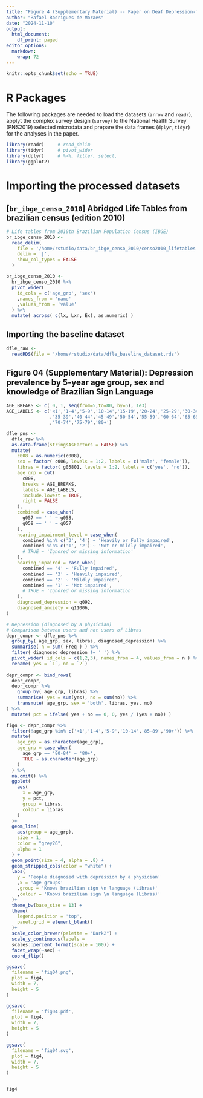 ```yaml
---
title: "Figure 4 (Supplementary Material) -- Paper on Deaf Depression-free Life Expectancy"
author: "Rafael Rodrigues de Moraes"
date: "2024-11-10"
output:
  html_document:
    df_print: paged
editor_options: 
  markdown: 
    wrap: 72
---
```


```r
knitr::opts_chunk$set(echo = TRUE)
```

# R Packages

The following packages are needed to load the datasets (`arrow` and
`readr`), applyt the complex survey design (`survey`) to the 
National Health Survey (PNS2019) selected microdata and
prepare the data frames (`dplyr`, `tidyr`) for the analyses in the
paper.

```r
library(readr)     # read_delim
library(tidyr)     # pivot_wider
library(dplyr)     # %>%, filter, select, 
library(ggplot2)
```

# Importing the processed datasets

## [`br_ibge_censo_2010`] Abridged Life Tables from brazilian census (edition 2010)

```r
# Life tables from 2010th Brazilian Population Census (IBGE)
br_ibge_censo_2010 <-
  read_delim(
    file = '/home/rstudio/data/br_ibge_censo_2010/censo2010_lifetables.csv',
    delim = '|',
    show_col_types = FALSE
  )

br_ibge_censo_2010 <-
  br_ibge_censo_2010 %>%
  pivot_wider(
    id_cols = c('age_grp', 'sex')
    ,names_from = 'name'
    ,values_from = 'value'
  ) %>%
  mutate( across( c(lx, Lxn, Ex), as.numeric) )
```

## Importing the baseline dataset
```r
dfle_raw <-
  readRDS(file = '/home/rstudio/data/dfle_baseline_dataset.rds')
```

## Figure 04 (Supplementary Material): Depression prevalence by 5-year age group, sex and knowledge of Brazilian Sign Language

```r
AGE_BREAKS <- c( 0, 1, seq(from=5,to=80, by=5), 1e3)
AGE_LABELS <- c('<1','1-4','5-9','10-14','15-19','20-24','25-29','30-34'
                ,'35-39','40-44','45-49','50-54','55-59','60-64','65-69'
                ,'70-74','75-79','80+')

dfle_pns <- 
  dfle_raw %>% 
  as.data.frame(stringsAsFactors = FALSE) %>%
  mutate(
    c008 = as.numeric(c008),
    sex = factor( c006, levels = 1:2, labels = c('male', 'female')),
    libras = factor( g05801, levels = 1:2, labels = c('yes', 'no')),
    age_grp = cut( 
      c008, 
      breaks = AGE_BREAKS,
      labels = AGE_LABELS,
      include.lowest = TRUE,
      right = FALSE
    ),
    combined = case_when(
      g057 == ' ' ~ g058,
      g058 == ' ' ~ g057
    ),
    hearing_impairment_level = case_when(
      combined %in% c('3', '4') ~ 'Heavily or Fully impaired',
      combined %in% c('1', '2') ~ 'Not or mildly impaired',
      # TRUE ~ 'Ignored or missing information'
    ),
    hearing_impaired = case_when(
      combined == '4' ~ 'Fully impaired',
      combined == '3' ~ 'Heavily impaired',
      combined == '2' ~ 'Mildly impaired',
      combined == '1' ~ 'Not impaired',
      # TRUE ~ 'Ignored or missing information'
    ),
    diagnosed_depression = q092,
    diagnosed_anxiety = q11006,
)

# Depression (diagnosed by a physician)
# Comparison between users and not users of Libras
depr_compr <- dfle_pns %>% 
  group_by( age_grp, sex, libras, diagnosed_depression) %>%
  summarise( n = sum( Freq ) ) %>% 
  filter( diagnosed_depression != ' ') %>%
  pivot_wider( id_cols = c(1,2,3), names_from = 4, values_from = n ) %>% 
  rename( yes = `1`, no = `2`)
                 
depr_compr <- bind_rows(
  depr_compr,
  depr_compr %>%
    group_by( age_grp, libras) %>%
    summarise( yes = sum(yes), no = sum(no)) %>%
    transmute( age_grp, sex = 'both', libras, yes, no)
) %>%               
  mutate( pct = ifelse( yes + no == 0, 0, yes / (yes + no)) )

fig4 <- depr_compr %>%
  filter(!age_grp %in% c('<1','1-4','5-9','10-14','85-89','90+')) %>% 
  mutate(
    age_grp = as.character(age_grp),
    age_grp = case_when(
      age_grp == '80-84' ~ '80+',
      TRUE ~ as.character(age_grp)
    ) 
  ) %>% 
  na.omit() %>%
  ggplot(
    aes(
      x = age_grp,
      y = pct,
      group = libras,
      colour = libras
    )
  )+
  geom_line(
    aes(group = age_grp),
    size = 1,
    color = "grey26",
    alpha = 1
  ) +
  geom_point(size = 4, alpha = .8) +
  geom_stripped_cols(color = "white") +
  labs(
    y = 'People diagnosed with depression by a physician'
    ,x = 'Age groups'
    ,group = 'Knows brazilian sign \n language (Libras)'
    ,colour = 'Knows brazilian sign \n language (Libras)'
  )+
  theme_bw(base_size = 13) +
  theme(
    legend.position = 'top',
    panel.grid = element_blank()
  )+
  scale_color_brewer(palette = "Dark2") +
  scale_y_continuous(labels =
  scales::percent_format(scale = 100)) +
  facet_wrap(~sex) +
  coord_flip()

ggsave(
  filename = 'fig04.png',
  plot = fig4,
  width = 7,
  height = 5
)

ggsave(
  filename = 'fig04.pdf',
  plot = fig4,
  width = 7,
  height = 5
)

ggsave(
  filename = 'fig04.svg',
  plot = fig4,
  width = 7,
  height = 5
)


fig4
```